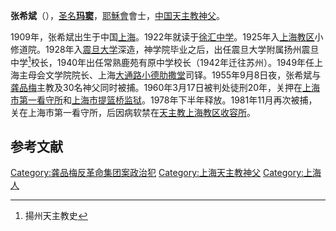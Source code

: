 '''张希斌'''（{{bd|1909年||1990年|5月30日}}），[[圣名|圣名]]'''[[玛窦|玛窦]]'''，[[耶穌會|耶穌會]]會士，[[中国天主教|中国天主教]][[神父|神父]]。

1909年，张希斌出生于中国[[上海|上海]]。1922年就读于[[徐汇中学|徐汇中学]]。1925年入[[上海教区|上海教区]]小修道院。1928年入[[震旦大学|震旦大学]]深造，神学院毕业之后，出任震旦大学附属扬州震旦中学<ref>揚州天主教史</ref>校长，1940年出任常熟鹿苑有原中学校长（1942年迁往苏州）。1949年任上海主母会文学院院长、上海[[大通路小德肋撒堂|大通路小德肋撒堂]]司铎。1955年9月8日夜，张希斌与[[龚品梅|龚品梅]]主教及30名神父同时被捕。1960年3月17日被判处徒刑20年，关押在[[上海市第一看守所|上海市第一看守所]]和[[上海市提篮桥监狱|上海市提篮桥监狱]]。1978年下半年释放。1981年11月再次被捕，关在上海市第一看守所，后因病软禁在[[天主教上海教区收容所|天主教上海教区收容所]]。

==参考文献==
{{Reflist}}

[[Category:龚品梅反革命集团案政治犯|Category:龚品梅反革命集团案政治犯]]
[[Category:上海天主教神父|Category:上海天主教神父]]
[[Category:上海人|Category:上海人]]